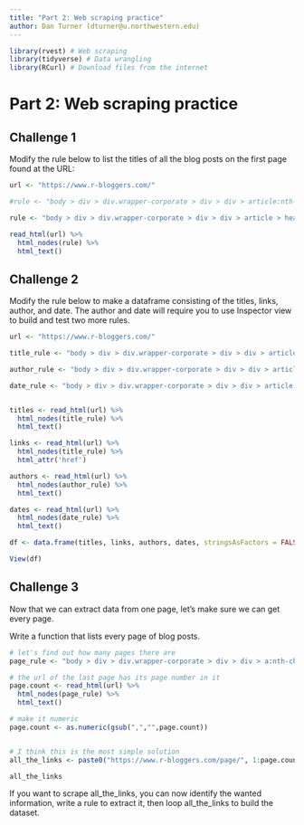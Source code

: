 ```yaml
---
title: "Part 2: Web scraping practice"
author: Dan Turner (dturner@u.northwestern.edu)
---
```


```r
library(rvest) # Web scraping
library(tidyverse) # Data wrangling
library(RCurl) # Download files from the internet

```

# Part 2: **Web scraping practice**

## Challenge 1
Modify the rule below to list the titles of all the blog posts on the first page found at the URL:

```r

url <- "https://www.r-bloggers.com/"

#rule <- "body > div > div.wrapper-corporate > div > div > article:nth-child(1) > header > h3"

rule <- "body > div > div.wrapper-corporate > div > div > article > header > h3" # answer

read_html(url) %>% 
  html_nodes(rule) %>%
  html_text()

```


## Challenge 2
Modify the rule below to make a dataframe consisting of the titles, links, author, and date. The author and date will require you to use Inspector view to build and test two more rules.

```r

url <- "https://www.r-bloggers.com/"

title_rule <- "body > div > div.wrapper-corporate > div > div > article > header > h3 > a"

author_rule <- "body > div > div.wrapper-corporate > div > div > article > header > p > span > a"

date_rule <- "body > div > div.wrapper-corporate > div > div > article > header > p"


titles <- read_html(url) %>% 
  html_nodes(title_rule) %>%
  html_text()

links <- read_html(url) %>% 
  html_nodes(title_rule) %>%
  html_attr('href')

authors <- read_html(url) %>% 
  html_nodes(author_rule) %>%
  html_text()

dates <- read_html(url) %>% 
  html_nodes(date_rule) %>%
  html_text()

df <- data.frame(titles, links, authors, dates, stringsAsFactors = FALSE)

View(df)

```



## Challenge 3
Now that we can extract data from one page, let's make sure we can get every page.

Write a function that lists every page of blog posts.

```r

# let's find out how many pages there are
page_rule <- "body > div > div.wrapper-corporate > div > div > a:nth-child(25)"

# the url of the last page has its page number in it
page.count <- read_html(url) %>% 
  html_nodes(page_rule) %>%
  html_text()

# make it numeric
page.count <- as.numeric(gsub(",","",page.count))


# I think this is the most simple solution
all_the_links <- paste0("https://www.r-bloggers.com/page/", 1:page.count, "/")

all_the_links
```

If you want to scrape all_the_links, you can now identify the wanted information, write a rule to extract it, then loop all_the_links to build the dataset.



